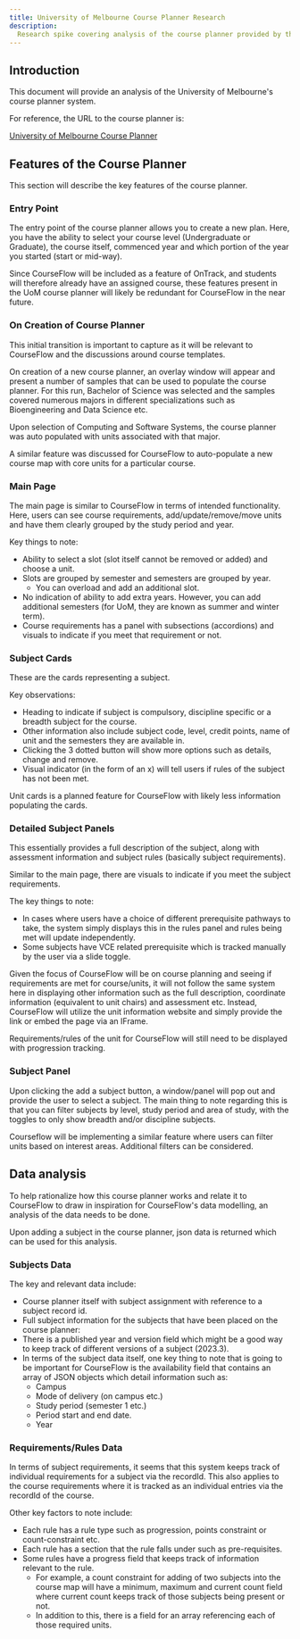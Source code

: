 ```yaml
---
title: University of Melbourne Course Planner Research
description:
  Research spike covering analysis of the course planner provided by the University of Melbourne.
---
```


## Introduction

This document will provide an analysis of the University of Melbourne's course planner system.

For reference, the URL to the course planner is:

[University of Melbourne Course Planner](https://course-planner.unimelb.edu.au/)

## Features of the Course Planner

This section will describe the key features of the course planner.

### Entry Point

The entry point of the course planner allows you to create a new plan. Here, you have the ability to
select your course level (Undergraduate or Graduate), the course itself, commenced year and which
portion of the year you started (start or mid-way).

Since CourseFlow will be included as a feature of OnTrack, and students will therefore already have
an assigned course, these features present in the UoM course planner will likely be redundant for
CourseFlow in the near future.

### On Creation of Course Planner

This initial transition is important to capture as it will be relevant to CourseFlow and the
discussions around course templates.

On creation of a new course planner, an overlay window will appear and present a number of samples
that can be used to populate the course planner. For this run, Bachelor of Science was selected and
the samples covered numerous majors in different specializations such as Bioengineering and Data
Science etc.

Upon selection of Computing and Software Systems, the course planner was auto populated with units
associated with that major.

A similar feature was discussed for CourseFlow to auto-populate a new course map with core units for
a particular course.

### Main Page

The main page is similar to CourseFlow in terms of intended functionality. Here, users can see
course requirements, add/update/remove/move units and have them clearly grouped by the study period
and year.

Key things to note:

- Ability to select a slot (slot itself cannot be removed or added) and choose a unit.
- Slots are grouped by semester and semesters are grouped by year.
  - You can overload and add an additional slot.
- No indication of ability to add extra years. However, you can add additional semesters (for UoM,
  they are known as summer and winter term).
- Course requirements has a panel with subsections (accordions) and visuals to indicate if you meet
  that requirement or not.

### Subject Cards

These are the cards representing a subject.

Key observations:

- Heading to indicate if subject is compulsory, discipline specific or a breadth subject for the
  course.
- Other information also include subject code, level, credit points, name of unit and the semesters
  they are available in.
- Clicking the 3 dotted button will show more options such as details, change and remove.
- Visual indicator (in the form of an x) will tell users if rules of the subject has not been met.

Unit cards is a planned feature for CourseFlow with likely less information populating the cards.

### Detailed Subject Panels

This essentially provides a full description of the subject, along with assessment information and
subject rules (basically subject requirements).

Similar to the main page, there are visuals to indicate if you meet the subject requirements.

The key things to note:

- In cases where users have a choice of different prerequisite pathways to take, the system simply
  displays this in the rules panel and rules being met will update independently.
- Some subjects have VCE related prerequisite which is tracked manually by the user via a slide
  toggle.

Given the focus of CourseFlow will be on course planning and seeing if requirements are met for
course/units, it will not follow the same system here in displaying other information such as the
full description, coordinate information (equivalent to unit chairs) and assessment etc. Instead,
CourseFlow will utilize the unit information website and simply provide the link or embed the page
via an IFrame.

Requirements/rules of the unit for CourseFlow will still need to be displayed with progression
tracking.

### Subject Panel

Upon clicking the add a subject button, a window/panel will pop out and provide the user to select a
subject. The main thing to note regarding this is that you can filter subjects by level, study
period and area of study, with the toggles to only show breadth and/or discipline subjects.

Courseflow will be implementing a similar feature where users can filter units based on interest
areas. Additional filters can be considered.

## Data analysis

To help rationalize how this course planner works and relate it to CourseFlow to draw in inspiration
for CourseFlow's data modelling, an analysis of the data needs to be done.

Upon adding a subject in the course planner, json data is returned which can be used for this
analysis.

### Subjects Data

The key and relevant data include:

- Course planner itself with subject assignment with reference to a subject record id.
- Full subject information for the subjects that have been placed on the course planner:
- There is a published year and version field which might be a good way to keep track of different
  versions of a subject (2023.3).
- In terms of the subject data itself, one key thing to note that is going to be important for
  CourseFlow is the availability field that contains an array of JSON objects which detail
  information such as:
  - Campus
  - Mode of delivery (on campus etc.)
  - Study period (semester 1 etc.)
  - Period start and end date.
  - Year

### Requirements/Rules Data

In terms of subject requirements, it seems that this system keeps track of individual requirements
for a subject via the recordId. This also applies to the course requirements where it is tracked as
an individual entries via the recordId of the course.

Other key factors to note include:

- Each rule has a rule type such as progression, points constraint or count-constraint etc.
- Each rule has a section that the rule falls under such as pre-requisites.
- Some rules have a progress field that keeps track of information relevant to the rule.
  - For example, a count constraint for adding of two subjects into the course map will have a minimum, maximum and current count field where current count keeps track of those subjects being present or not.
  - In addition to this, there is a field for an array referencing each of those required units.